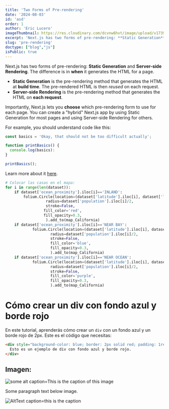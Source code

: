 ```yaml
---
title: 'Two Forms of Pre-rendering'
date: '2024-08-03'
id: 'asd'
order: 1
author: 'Eric Lucero'
imageThumbnail: https://res.cloudinary.com/dcvnw6hvt/image/upload/v1739964163/elCronopio/call_bw_twwfv0.png
excerpt: 'Next.js has two forms of pre-rendering: **Static Generation** and **Server-side Rendering**. The difference is in **when** it generates the HTML for a page'
slug: 'pre-rendering'
doctype: ["blog","js"]
isPublic: true
---
```


Next.js has two forms of pre-rendering: **Static Generation** and **Server-side Rendering**. The difference is in **when** it generates the HTML for a page.

- **Static Generation** is the pre-rendering method that generates the HTML at **build time**. The pre-rendered HTML is then _reused_ on each request.
- **Server-side Rendering** is the pre-rendering method that generates the HTML on **each request**.

Importantly, Next.js lets you **choose** which pre-rendering form to use for each page. You can create a "hybrid" Next.js app by using Static Generation for most pages and using Server-side Rendering for others.


For example, you should understand code like this:

```js
const basics = 'Okay, that should not be too difficult actually';

function printBasics() {
  console.log(basics):
}

printBasics();
```

Learn more about it [here](https://academind.com).

```python
# Colocar las casas en el mapa:
for i in range(len(dataset)):
    if dataset['ocean_proximity'].iloc[i]=='INLAND':
        folium.Circle(location=(dataset['latitude'].iloc[i], dataset['longitude'].iloc[i]),
                  radius=dataset['population'].iloc[i]/2,
                  stroke=False,
                 fill_color='red',
                 fill_opacity=0.3,
                  ).add_to(map_California)
    if dataset['ocean_proximity'].iloc[i]=='NEAR BAY':
            folium.Circle(location=(dataset['latitude'].iloc[i], dataset['longitude'].iloc[i]),
                    radius=dataset['population'].iloc[i]/2,
                    stroke=False,
                    fill_color='blue',
                    fill_opacity=0.3,
                    ).add_to(map_California)
    if dataset['ocean_proximity'].iloc[i]=='NEAR OCEAN':
            folium.Circle(location=(dataset['latitude'].iloc[i], dataset['longitude'].iloc[i]),
                    radius=dataset['population'].iloc[i]/2,
                    stroke=False,
                    fill_color='purple',
                    fill_opacity=0.3,
                    ).add_to(map_California)
```

# Cómo crear un div con fondo azul y borde rojo

En este tutorial, aprenderás cómo crear un `div` con un fondo azul y un borde rojo de 2px. Este es el código que necesitas:

```html
<div style="background-color: blue; border: 2px solid red; padding: 1rem; color: white;">
  Esto es un ejemplo de div con fondo azul y borde rojo.
</div>
```

## Imagen:

![some alt caption=This is the caption of this image](https://res.cloudinary.com/dcvnw6hvt/image/upload/v1739809759/elCronopio/xle8npibijpsgk9qkfnd.png "Simeeee")

Some paragraph text below image.

![AltText caption=this is the caption](https://res.cloudinary.com/dcvnw6hvt/image/upload/v1739809759/elCronopio/xle8npibijpsgk9qkfnd.png)